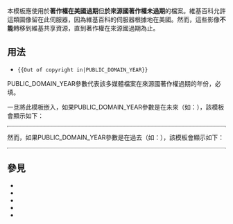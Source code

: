 {{documentation subpage}}
本模板應使用於'''著作權在美國過期'''但'''於來源國著作權未過期'''的檔案。維基百科允許這類圖像留在此伺服器，因為維基百科的伺服器根據地在美國。然而，這些影像'''不能'''轉移到維基共享資源，直到著作權在來源國過期為止。

==用法==
* <code><nowiki>{{Out of copyright in|PUBLIC_DOMAIN_YEAR}}</nowiki></code>

PUBLIC_DOMAIN_YEAR參數代表該多媒體檔案在來源國著作權過期的年份，必填。

一旦將此模板嵌入，如果PUBLIC_DOMAIN_YEAR參數是在未來（如：{{Tlx|Out of copyright in|9999}}），該模板會顯示如下：
<div style="border-width:1px; border-style:dotted; border-color:grey;">
{{Out of copyright in|9999}}
</div>

然而，如果PUBLIC_DOMAIN_YEAR參數是在過去（如：{{Tlx|Out of copyright in|{{CURRENTYEAR}}}}），該模板會顯示如下：
<div style="border-width:1px; border-style:dotted; border-color:grey;">
{{Out of copyright in|{{CURRENTYEAR}}}}
</div>

==參見==
* {{Tl|Do not move to Commons}}
* {{Tlx|Duplicate}}
* {{Tl|Keeplocal}}
* {{Tl|Copy to Wikimedia Commons}}
* {{Tl|NowCommons}}